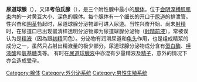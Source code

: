 {{unreferenced|time=2019-04-27T05:46:57+00:00}}
{{Infobox anatomy
| Name        = 尿道球腺 
| Latin       = Glandulae bulbourethrales
| Image       = male anatomy zh.svg
| Caption     = 男性解剖 
| Image2      = Gray543.png
| Caption2    = 更深分行內部陰部動脈。（球海綿體腺標記中心位於左）
| Width       = 300 
| Precursor   = {{le|泌尿生殖窦|Urogenital sinus}}
| System      =
| Artery      = {{le|尿道球动脉|Artery of the urethral bulb}}
| Vein        =
| Nerve       =
| Lymph       =
<!--
| GraySubject  = 264 
| GrayPage     = 1253 
| MeshName     = Bulbourethral+Glands
| MeshNumber   = A05.360.444.123
-->
}}
'''尿道球腺'''（{{Lang-en|'''bulbourethral gland'''}}），又译'''考伯氏腺'''（{{Lang|en|'''Cowper gland'''}}），是三个附性腺中最小的[[腺体|腺体]]。位于[[会阴|会阴]][[深横肌肌束|深横肌肌束]]内的一对黄豆大小、深色的腺体。每个腺体有一个细长的开口于[[尿道|尿道]]的排泄管。性兴奋和[[阴茎|阴茎]]勃起时，尿道球腺分泌物即可进入尿道。当性兴奋开始、尚未[[射精|射精]]时，在尿道口已出现蛋清样透明分泌物即为尿道球腺分泌物（[[射精前液|射精前液]]），常被误认为是[[精液|精液]]（因為跟[[初精|初精]]同色）。分泌物有润滑尿道和[[龟头|龟头]]作用，也是组成精浆的成分之一，虽然只占射出精液量的极少部分。尿道球腺分泌物成分含有[[蛋白酶|蛋白酶]]、[[唾液酸|唾液酸]]和[[氨基糖|氨基糖]]类等。 有时在[[尿道球腺液|尿道球腺液]]中亦混有少量精液及[[精子|精子]]，意外的情况下亦会造成[[受孕|受孕]]。

{{男性生殖系統}}
{{Anatomy-stub}}

[[Category:腺体|Category:腺体]]
[[Category:外分泌系统|Category:外分泌系统]]
[[Category:男性生殖系统|Category:男性生殖系统]]